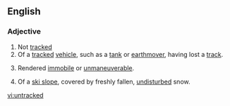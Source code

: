 ==English==
===Adjective===
{{en-adj}}
# Not [[tracked]]
# Of a [[tracked]] [[vehicle]], such as a [[tank]] or [[earthmover]], having lost a [[track]].
# {{rfv-sense}} Rendered [[immobile]] or [[unmaneuverable]].
# Of a [[ski slope]], covered by freshly fallen, [[undisturbed]] snow.
[[vi:untracked]]